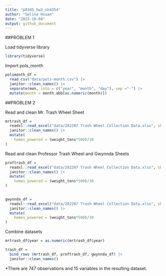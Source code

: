 ```yaml
---
title: "p8105_hw2_sh4354"
author: "Selina Hsuan"
date: "2023-10-04"
output: github_document
---
```


##PROBLEM 1

Load tidyverse library
```r
library(tidyverse)
```


Import pols_month
```r
polsmonth_df = 
  read_csv("data/pols-month.csv") |> 
  janitor::clean_names() |> 
  separate(mon, into = c("year", "month", "day"), sep ="-") |> 
  mutate(month = month.abb[as.numeric(month)])
```


##PROBLEM 2

Read and clean Mr. Trash Wheel Sheet
```r
mrtrash_df =
  readxl::read_excel("data/202207 Trash Wheel Collection Data.xlsx", sheet = "Mr. Trash Wheel", range = "A2:N549") |> 
  janitor::clean_names() |> 
  mutate(
    homes_powered = (weight_tons*500)/30
)
```



Read and clean Professor Trash Wheel and Gwynnda Sheets
```r
proftrash_df =
  readxl::read_excel("data/202207 Trash Wheel Collection Data.xlsx", sheet = "Professor Trash Wheel", range = "A2:M96") |> 
  janitor::clean_names() |> 
  mutate(
    homes_powered = (weight_tons*500)/30
)
  

gwynnda_df =
  readxl::read_excel("data/202207 Trash Wheel Collection Data.xlsx", sheet = "Gwynnda Trash Wheel", range = "A2:K108") |> 
  janitor::clean_names() |> 
  mutate(
    homes_powered = (weight_tons*500)/30
)
```

Combine datasets

```r
mrtrash_df$year = as.numeric(mrtrash_df$year)

trash_df = 
  bind_rows (mrtrash_df, proftrash_df, gwynnda_df) |> 
  janitor::clean_names()
```

*There are 747 observations and 15 variables in the resulting dataset. 




